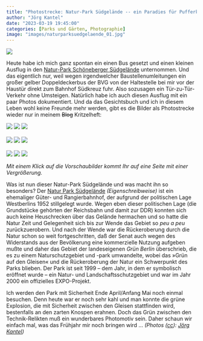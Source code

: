 ```yaml
---
title: "Photostrecke: Natur-Park Südgelände -- ein Paradies für Pufferküsser"
author: "Jörg Kantel"
date: "2023-03-19 19:45:00"
categories: [Parks und Gärten, Photographie]
image: "images/naturparksuedgelaende_01.jpg"
---
```


[![](images/naturparksuedgelaende_01-b.jpg)](https://www.flickr.com/photos/schockwellenreiter/52757817350/)

Heute habe ich mich ganz spontan ein einen Bus gesetzt und einen kleinen Ausflug in den [Natur-Park Schöneberger Südgelände](https://de.wikipedia.org/wiki/Natur-Park_S%C3%BCdgel%C3%A4nde) unternommen. Und das eigentlich nur, weil wegen irgendwelcher Baustellenumleitungen ein großer gelber Doppeldeckerbus der BVG von der Haltestelle bei mir vor der Haustür direkt zum Bahnhof Südkreuz fuhr. Also sozusagen ein Tür-zu-Tür-Verkehr ohne Umsteigen. Natürlich habe ich auch diesen Ausflug mit ein paar Photos dokumentiert. Und da das Gesichtsbuch und ich in diesem Leben wohl keine Freunde mehr werden, gibt es die Bilder als Photostrecke wieder nur in meinem ~~Blog~~ Kritzelheft:

[![](images/naturparksuedgelaende_02.jpg)](https://www.flickr.com/photos/schockwellenreiter/52757817895/)&nbsp;[![](images/naturparksuedgelaende_03.jpg)](https://www.flickr.com/photos/schockwellenreiter/52757894933/)&nbsp;[![](images/naturparksuedgelaende_04.jpg)](https://www.flickr.com/photos/schockwellenreiter/52756875342/)<br /><br />
[![](images/naturparksuedgelaende_05.jpg)](https://www.flickr.com/photos/schockwellenreiter/52757415551/)&nbsp;[![](images/naturparksuedgelaende_06.jpg)](https://www.flickr.com/photos/schockwellenreiter/52756877687/)&nbsp;[![](images/naturparksuedgelaende_07.jpg)](https://www.flickr.com/photos/schockwellenreiter/52757662959/)<br /><br />
[![](images/naturparksuedgelaende_08.jpg)](https://www.flickr.com/photos/schockwellenreiter/52756882697/)&nbsp;[![](images/naturparksuedgelaende_09.jpg)](https://www.flickr.com/photos/schockwellenreiter/52757419126/)&nbsp;[![](images/naturparksuedgelaende_10.jpg)](https://www.flickr.com/photos/schockwellenreiter/52757664089/)

*Mit einem Klick auf die Vorschaubilder kommt Ihr auf eine Seite mit einer Vergrößerung.*

Was ist nun dieser Natur-Park Südgelände und was macht ihn so besonders? Der [Natur Park Südgelände](https://www.natur-park-suedgelaende.de/) *(Eigenschreibweise)* ist ein ehemaliger Güter- und Rangierbahnhof, der aufgrund der politischen Lage Westberlins 1952 stillgelegt wurde. Wegen eben dieser politischen Lage (die Grundstücke gehörten der Reichsbahn und damit zur DDR) konnten sich auch keine Heuschrecken über das Gelände hermachen und so hatte die Natur Zeit und Gelegenheit sich bis zur Wende das Gebiet so *peu a peu* zurückzuerobern. Und nach der Wende war die Rückeroberung durch die Natur schon so weit fortgeschritten, daß der Senat auch wegen des Widerstands aus der Bevölkerung eine kommerzielle Nutzung aufgeben mußte und daher das Gebiet der landeseigenen *Grün Berlin* überschrieb, die es zu einem Naturschutzgebiet und -park umwandelte, wobei das »Grün auf den Gleisen« und die Rückeroberung der Natur ein Schwerpunkt des Parks blieben. Der Park ist seit 1999 -- dem Jahr, in dem er symbolisch eröffnet wurde --  ein Natur- und Landschaftsschutzgebiet und war im Jahr 2000 ein offizielles EXPO-Projekt.

Ich werden den Park mit Sicherheit Ende April/Anfang Mai noch einmal besuchen. Denn heute war er noch sehr kahl und man konnte die grüne Explosion, die mit Sicherheit zwischen den Gleisen stattfinden wird, bestenfalls an den zarten Knospen erahnen. Doch das Grün zwischen den Technik-Relikten muß ein wunderbares Photomotiv sein. Daher schaun wir einfach mal, was das Frühjahr mir noch bringen wird … *(Photos ([cc](http://creativecommons.org/licenses/by-nc-nd/2.0/)): [Jörg Kantel](http://cognitiones.kantel-chaos-team.de/cv.html))*

